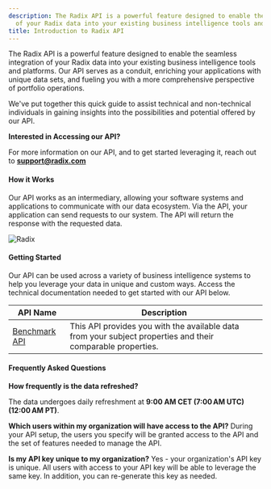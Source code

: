 ```yaml
---
description: The Radix API is a powerful feature designed to enable the seamless integration
  of your Radix data into your existing business intelligence tools and platfor...
title: Introduction to Radix API
---
```


The Radix API is a powerful feature designed to enable the seamless integration of your Radix data into your existing business intelligence tools and platforms. Our API serves as a conduit, enriching your applications with unique data sets, and fueling you with a more comprehensive perspective of portfolio operations. 


We've put together this quick guide to assist technical and non-technical individuals in gaining insights into the possibilities and potential offered by our API. 



**Interested in Accessing our API?**


For more information on our API, and to get started leveraging it, reach out to **support@radix.com**



#### How it Works


Our API works as an intermediary, allowing your software systems and applications to communicate with our data ecosystem. Via the API, your application can send requests to our system. The API will return the response with the requested data.


<Frame caption="Diagram illustrating the flow of requests and responses between an app, the internet, and Radix API.">
  <img src="/images/radix/942a821127d71916e08bbbdffe5d1a5db0ef5464.png" alt="Radix" />
</Frame>


#### Getting Started


Our API can be used across a variety of business intelligence systems to help you leverage your data in unique and custom ways. Access the technical documentation needed to get started with our API below. 




| API Name | Description |
| --- | --- |
| [Benchmark API](benchmark-api-overview.mdx) | This API provides you with the available data from your subject properties and their comparable properties.  |


#### Frequently Asked Questions




**How frequently is the data refreshed?**

The data undergoes daily refreshment at **9:00 AM CET (7:00 AM UTC) (12:00 AM PT)**.





**Which users within my organization will have access to the API?**
During your API setup, the users you specify will be granted access to the API and the set of features needed to manage the API. 


**Is my API key unique to my organization?**
Yes - your organization's API key is unique. All users with access to your API key will be able to leverage the same key. In addition, you can re-generate this key as needed.